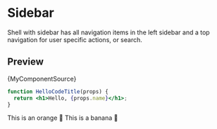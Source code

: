 # Sidebar

Shell with sidebar has all navigation items in the left sidebar and a top navigation for user specific actions, or search.

## Preview


<CodeBlock language="jsx">{MyComponentSource}</CodeBlock>

```jsx title="/src/components/HelloCodeTitle.js"
function HelloCodeTitle(props) {
  return <h1>Hello, {props.name}</h1>;
}
```


<Tabs>
  <TabItem value="apple" label="Apple" default>
    <ResizablePreview pageUrl="previews/shell-sidebar" height={700} />
  </TabItem>
  <TabItem value="orange" label="Orange">
    This is an orange 🍊
  </TabItem>
  <TabItem value="banana" label="Banana">
    This is a banana 🍌
  </TabItem>
</Tabs>
